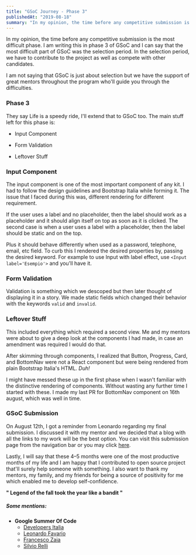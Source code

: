 ```yaml
---
title: "GSoC Journey - Phase 3"
publishedAt: "2019-08-18"
summary: "In my opinion, the time before any competitive submission is the most difficult phase. I am writing this in phase 3 of GSoC and I can say that the most difficult part of GSoC was the selection period. In the selection period, we have to contribute to the project as well as compete with other candidates."
---
```


In my opinion, the time before any competitive submission is the most difficult phase. I am writing this in phase 3 of GSoC and I can say that the most difficult part of GSoC was the selection period. In the selection period, we have to contribute to the project as well as compete with other candidates.

I am not saying that GSoC is just about selection but we have the support of great mentors throughout the program who'll guide you through the difficulties.

### Phase 3

They say Life is a speedy ride, I'll extend that to GSoC too. The main stuff left for this phase is:

- Input Component

- Form Validation

- Leftover Stuff

### Input Component

The input component is one of the most important component of any kit. I had to follow the design guidelines and Bootstrap Italia while forming it. The issue that I faced during this was, different rendering for different requirement.

If the user uses a label and no placeholder, then the label should work as a placeholder and it should align itself on top as soon as it is clicked. The second case is when a user uses a label with a placeholder, then the label should be static and on the top.

Plus it should behave differently when used as a password, telephone, email, etc field. To curb this I rendered the desired properties by, passing the desired keyword. For example to use Input with label effect, use `<Input label='Esempio'>` and you'll have it.

### Form Validation

Validation is something which we descoped but then later thought of displaying it in a story. We made static fields which changed their behavior with the keywords `valid` and `invalid`.

### Leftover Stuff

This included everything which required a second view. Me and my mentors were about to give a deep look at the components I had made, in case an amendment was required I would do that.

After skimming through components, I realized that Button, Progress, Card, and BottomNav were not a React component but were being rendered from plain Bootstrap Italia's HTML. _Duh!_

I might have messed these up in the first phase when I wasn't familiar with the distinctive rendering of components. Without wasting any further time I started with these. I made my last PR for BottomNav component on 16th august, which was well in time.

### GSoC Submission

On August 12th, I got a reminder from Leonardo regarding my final submission. I discussed it with my mentor and we decided that a blog with all the links to my work will be the best option. You can visit this submission page from the navigation bar or you may click [here]().

Lastly, I will say that these 4–5 months were one of the most productive months of my life and I am happy that I contributed to open source project that'll surely help someone with something. I also want to thank my mentors, my family, and my friends for being a source of positivity for me which enabled me to develop self-confidence.

**" Legend of the fall took the year like a bandit "**

##### Some mentions:

- **Google Summer Of Code**
  - [Developers Italia](https://developers.italia.it/)
  - [Leonardo Favario](https://teamdigitale.governo.it/en/people/leonardo-favario.html)
  - [Francesco Zaia](https://teamdigitale.governo.it/en/people/francesco-zaia.htm)
  - [Silvio Relli](https://www.relli.it/)
